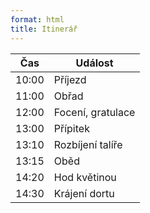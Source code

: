 ```yaml
---
format: html
title: Itinerář
---
```



| Čas   | Událost           |
|-------|-------------------|
| 10:00 | Příjezd           |
| 11:00 | Obřad             |
| 12:00 | Focení, gratulace |
| 13:00 | Přípitek          |
| 13:10 | Rozbíjení talíře  |
| 13:15 | Oběd              |
| 14:20 | Hod květinou      |
| 14:30 | Krájení dortu     |

